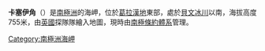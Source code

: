 '''卡塞伊角'''（{{lang-en|Cape Casey}}）是[[南極洲|南極洲]]的海岬，位於[[葛拉漢地|葛拉漢地]]東部，處於[[貝文冰川|貝文冰川]]以南，海拔高度755米，由[[英國|英國]]探隊隊繪入地圖，現時由[[南極條約體系|南極條約體系]]管理。

{{Coord|66|22|S|63|35|W|source:GNIS|display=title}}

{{DEFAULTSORT:Cape Casey}}
[[Category:南極洲海岬|Category:南極洲海岬]]


{{FoynCoast-geo-stub}}